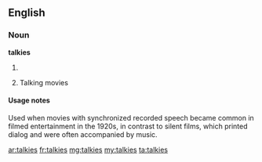 ==English==

===Noun===
'''talkies'''

# {{plural of|[[talkie]]}}
# {{dated}} Talking movies

====Usage notes====
Used when movies with synchronized recorded speech became common in filmed entertainment in the 1920s, in contrast to silent films, which printed dialog and were often accompanied by music.

[[ar:talkies]]
[[fr:talkies]]
[[mg:talkies]]
[[my:talkies]]
[[ta:talkies]]